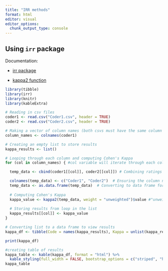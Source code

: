 ```yaml
---
title: "IRR methods"
format: html
editor: visual
editor_options: 
  chunk_output_type: console
---
```


## Using `irr` package

Documentation:

-   [irr package](https://cran.r-project.org/web/packages/irr/irr.pdf)

-   [kappa2 function](https://www.rdocumentation.org/packages/irr/versions/0.84/topics/kappa2)

```r
library(tibble)
library(irr)
library(knitr)
library(kableExtra)

# Reading in csv files
coder1 <- read.csv("Coder1.csv", header = TRUE)
coder2 <- read.csv("Coder2.csv", header = TRUE)

# Making a vector of column names (both csvs must have the same column names) 
column_names <- colnames(coder1) 

# Creating an empty list to store results
kappa_results <- list()

# Looping through each column and computing Cohen's Kappa
for (col in column_names) { #col variable will iterate through each column at a time

  temp_data <- cbind(coder1[[col]], coder2[[col]]) # Combining ratings for each specific code from both coders in a two-column matrix

  colnames(temp_data) <- c("Coder1", "Coder2")  # Ensuring the column names are "Coder 1" and "Coder 2" for running kappa2
  temp_data <- as.data.frame(temp_data)  # Converting to data frame for running kappa2
  
  # Computing Cohen's Kappa
  kappa_value <- kappa2(temp_data, weight = "unweighted")$value #"unweighted" is default
  
  # Storing results from loop in the list
  kappa_results[[col]] <- kappa_value
}

# Converting list to a data frame to view results
kappa_df <- tibble(Code = names(kappa_results), Kappa = unlist(kappa_results))

print(kappa_df)

#creating table of results
kappa_table <- kable(kappa_df, format = "html") %>%
  kable_styling(full_width = FALSE, bootstrap_options = c("striped", "hover"))
kappa_table

```
